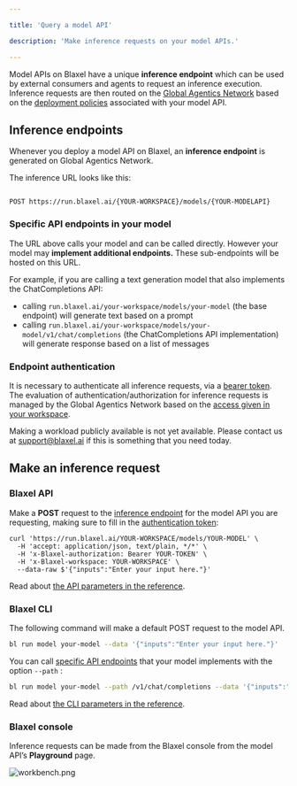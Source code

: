 ```yaml
---

title: 'Query a model API'

description: 'Make inference requests on your model APIs.'

---
```


Model APIs on Blaxel have a unique **inference endpoint** which can be used by external consumers and agents to request an inference execution. Inference requests are then routed on the [Global Agentics Network](../Infrastructure/Global-Inference-Network%2013847e47b1ea8199a2b3fa9c62f9e09e) based on the [deployment policies](../Model-Governance/Policies) associated with your model API. 

## Inference endpoints

Whenever you deploy a model API on Blaxel, an **inference endpoint** is generated on Global Agentics Network.

The inference URL looks like this:

```http Query model API

POST https://run.blaxel.ai/{YOUR-WORKSPACE}/models/{YOUR-MODELAPI}

```

### Specific API endpoints in your model

The URL above calls your model and can be called directly. However your model may **implement additional endpoints.** These sub-endpoints will be hosted on this URL.

For example, if you are calling a text generation model that also implements the ChatCompletions API:

- calling `run.blaxel.ai/your-workspace/models/your-model` (the base endpoint) will generate text based on a prompt
- calling `run.blaxel.ai/your-workspace/models/your-model/v1/chat/completions` (the ChatCompletions API implementation) will generate response based on a list of messages

### Endpoint authentication

It is necessary to authenticate all inference requests, via a [bearer token](../Security/Access-tokens%2013847e47b1ea813cac82ed531bd2356f). The evaluation of authentication/authorization for inference requests is managed by the Global Agentics Network based on the [access given in your workspace](../Security/Workspace-access-control).

<Info>Making a workload publicly available is not yet available. Please contact us at [support@blaxel.ai](mailto:support@blaxel.ai) if this is something that you need today.</Info>

## Make an inference request

### Blaxel API

Make a **POST** request to the [inference endpoint](Query-a-model%2013847e47b1ea81cead6ce786a80b2a2f) for the model API you are requesting, making sure to fill in the [authentication token](Query-a-model):

```
curl 'https://run.blaxel.ai/YOUR-WORKSPACE/models/YOUR-MODEL' \
  -H 'accept: application/json, text/plain, */*' \
  -H 'x-Blaxel-authorization: Bearer YOUR-TOKEN' \
  -H 'x-Blaxel-workspace: YOUR-WORKSPACE' \
  --data-raw $'{"inputs":"Enter your input here."}'
```

Read about [the API parameters in the reference](https://docs.blaxel.ai/api-reference/inference).

### Blaxel CLI

The following command will make a default POST request to the model API.

```bash
bl run model your-model --data '{"inputs":"Enter your input here."}'
```

You can call [specific API endpoints](Query-a-model) that your model implements with the option `--path` :

```bash
bl run model your-model --path /v1/chat/completions --data '{"inputs":"Hello there!"}' 
```

Read about [the CLI parameters in the reference](https://docs.blaxel.ai/cli-reference/bl_run).

### Blaxel console

Inference requests can be made from the Blaxel console from the model API’s **Playground** page.

![workbench.png](Query-a-model/workbench.png)